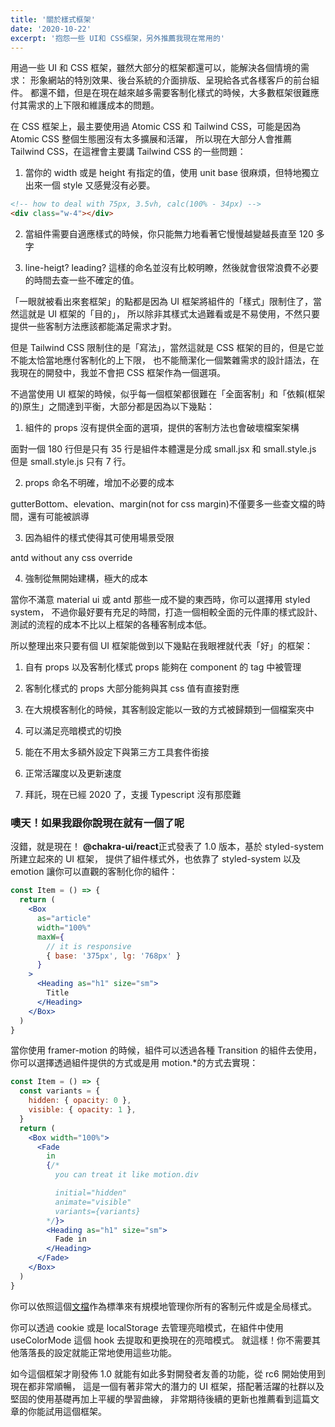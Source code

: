 ```yaml
---
title: '關於樣式框架'
date: '2020-10-22'
excerpt: '抱怨一些 UI和 CSS框架，另外推薦我現在常用的'
---
```


用過一些 UI 和 CSS 框架，雖然大部分的框架都還可以，能解決各個情境的需求：
形象網站的特別效果、後台系統的介面排版、呈現給各式各樣客戶的前台組件。
都還不錯，但是在現在越來越多需要客制化樣式的時候，大多數框架很難應付其需求的上下限和維護成本的問題。

在 CSS 框架上，最主要使用過 Atomic CSS 和 Tailwind CSS，可能是因為 Atomic CSS 整個生態圈沒有太多擴展和活躍，
所以現在大部分人會推薦 Tailwind CSS，在這裡會主要講 Tailwind CSS 的一些問題：

1. 當你的 width 或是 height 有指定的值，使用 unit base 很麻煩，但特地獨立出來一個 style 又感覺沒有必要。

```html
<!-- how to deal with 75px, 3.5vh, calc(100% - 34px) -->
<div class="w-4"></div>
```

2. 當組件需要自適應樣式的時候，你只能無力地看著它慢慢越變越長直至 120 多字

3. line-heigt? leading? 這樣的命名並沒有比較明瞭，然後就會很常浪費不必要的時間去查一些不確定的值。

「一眼就被看出來套框架」的點都是因為 UI 框架將組件的「樣式」限制住了，當然這就是 UI 框架的「目的」，
所以除非其樣式太過難看或是不易使用，不然只要提供一些客制方法應該都能滿足需求才對。

但是 Tailwind CSS 限制住的是「寫法」，當然這就是 CSS 框架的目的，但是它並不能太恰當地應付客制化的上下限，
也不能簡潔化一個繁雜需求的設計語法，在我現在的開發中，我並不會把 CSS 框架作為一個選項。

不過當使用 UI 框架的時候，似乎每一個框架都很難在「全面客制」和「依賴(框架的)原生」之間達到平衡，大部分都是因為以下幾點：

1. 組件的 props 沒有提供全面的選項，提供的客制方法也會破壞檔案架構

面對一個 180 行但是只有 35 行是組件本體還是分成 small.jsx 和 small.style.js 但是 small.style.js 只有 7 行。

2. props 命名不明確，增加不必要的成本

gutterBottom、elevation、margin(not for css margin)不僅要多一些查文檔的時間，還有可能被誤導

3. 因為組件的樣式使得其可使用場景受限

antd without any css override

4. 強制從無開始建構，極大的成本

當你不滿意 material ui 或 antd 那些一成不變的東西時，你可以選擇用 styled system，
不過你最好要有充足的時間，打造一個相較全面的元件庫的樣式設計、測試的流程的成本不比以上框架的各種客制成本低。

所以整理出來只要有個 UI 框架能做到以下幾點在我眼裡就代表「好」的框架：

1. 自有 props 以及客制化樣式 props 能夠在 component 的 tag 中被管理

2. 客制化樣式的 props 大部分能夠與其 css 值有直接對應

3. 在大規模客制化的時候，其客制設定能以一致的方式被歸類到一個檔案夾中

4. 可以滿足亮暗模式的切換

5. 能在不用太多額外設定下與第三方工具套件銜接

6. 正常活躍度以及更新速度

7. 拜託，現在已經 2020 了，支援 Typescript 沒有那麼難

### 噢天！如果我跟你說現在就有一個了呢

沒錯，就是現在！ **@chakra-ui/react**正式發表了 1.0 版本，基於 styled-system 所建立起來的 UI 框架，
提供了組件樣式外，也依靠了 styled-system 以及 emotion 讓你可以直觀的客制化你的組件：

```jsx
const Item = () => {
  return (
    <Box
      as="article"
      width="100%"
      maxW={
        // it is responsive
        { base: '375px', lg: '768px' }
      }
    >
      <Heading as="h1" size="sm">
        Title
      </Heading>
    </Box>
  )
}
```

當你使用 framer-motion 的時候，組件可以透過各種 Transition 的組件去使用，
你可以選擇透過組件提供的方式或是用 motion.\*的方式去實現：

```jsx
const Item = () => {
  const variants = {
    hidden: { opacity: 0 },
    visible: { opacity: 1 },
  }
  return (
    <Box width="100%">
      <Fade
        in
        {/*
          you can treat it like motion.div

          initial="hidden"
          animate="visible"
          variants={variants}
        */}>
        <Heading as="h1" size="sm">
          Fade in
        </Heading>
      </Fade>
    </Box>
  )
}
```

你可以依照這個[文檔](https://chakra-ui.com/docs/theming/customize-theme)作為標準來有規模地管理你所有的客制元件或是全局樣式。

你可以透過 cookie 或是 localStorage 去管理亮暗模式，在組件中使用 useColorMode 這個 hook 去提取和更換現在的亮暗模式。
就這樣！你不需要其他落落長的設定就能正常地使用這些功能。

如今這個框架才剛發佈 1.0 就能有如此多對開發者友善的功能，從 rc6 開始使用到現在都非常順暢，
這是一個有著非常大的潛力的 UI 框架，搭配著活躍的社群以及堅固的使用基礎再加上平緩的學習曲線，
非常期待後續的更新也推薦看到這篇文章的你能試用這個框架。
